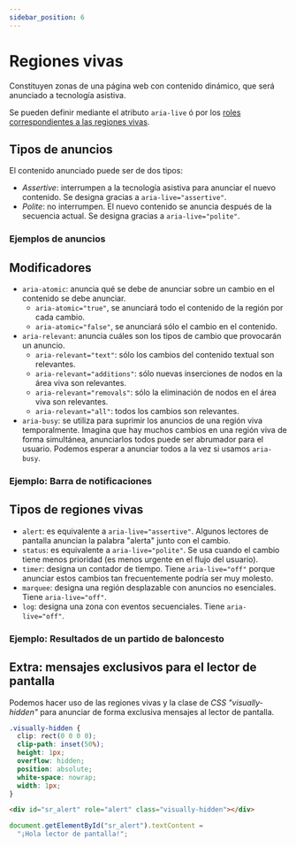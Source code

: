 ```yaml
---
sidebar_position: 6
---
```


# Regiones vivas
Constituyen zonas de una página web con contenido dinámico, que será anunciado a tecnología asistiva.

Se pueden definir mediante el atributo <code>aria-live</code> ó por los [roles correspondientes a las regiones vivas](../roles/live-region.md).

## Tipos de anuncios
El contenido anunciado puede ser de dos tipos:
- *Assertive*: interrumpen a la tecnología asistiva para anunciar el nuevo contenido. Se designa gracias a <code>aria-live="assertive"</code>.
- *Polite*: no interrumpen. El nuevo contenido se anuncia después de la secuencia actual. Se designa gracias a <code>aria-live="polite"</code>.

### Ejemplos de anuncios

## Modificadores
- <code>aria-atomic</code>: anuncia qué se debe de anunciar sobre un cambio en el contenido se debe anunciar. 
    - <code>aria-atomic="true"</code>, se anunciará todo el contenido de la región por cada cambio. 
    - <code>aria-atomic="false"</code>, se anunciará sólo el cambio en el contenido.
- <code>aria-relevant</code>: anuncia cuáles son los tipos de cambio que provocarán un anuncio.
    - <code>aria-relevant="text"</code>: sólo los cambios del contenido textual son relevantes.
    - <code>aria-relevant="additions"</code>: sólo nuevas inserciones de nodos en la área viva son relevantes.
    - <code>aria-relevant="removals"</code>: sólo la eliminación de nodos en el área viva son relevantes.
    - <code>aria-relevant="all"</code>: todos los cambios son relevantes.
- <code>aria-busy</code>: se utiliza para suprimir los anuncios de una región viva temporalmente. Imagina que hay muchos
cambios en una región viva de forma simultánea, anunciarlos todos puede ser abrumador para el usuario. Podemos esperar a anunciar todos
a la vez si usamos <code>aria-busy</code>.

### Ejemplo: Barra de notificaciones

<PushNotifications />

## Tipos de regiones vivas
- <code>alert</code>: es equivalente a <code>aria-live="assertive"</code>. Algunos lectores de pantalla anuncian la palabra "alerta" junto con el cambio.
- <code>status</code>: es equivalente a <code>aria-live="polite"</code>. Se usa cuando el cambio tiene menos prioridad (es menos urgente en el flujo del usuario).
- <code>timer</code>: designa un contador de tiempo. Tiene <code>aria-live="off"</code> porque anunciar estos cambios tan frecuentemente podría ser muy molesto.
- <code>marquee</code>: designa una región desplazable con anuncios no esenciales. Tiene <code>aria-live="off"</code>.
- <code>log</code>: designa una zona con eventos secuenciales. Tiene <code>aria-live="off"</code>.

### Ejemplo: Resultados de un partido de baloncesto

<BasketResults />

## Extra: mensajes exclusivos para el lector de pantalla
Podemos hacer uso de las regiones vivas y la clase de *CSS* *"visually-hidden"* para 
anunciar de forma exclusiva mensajes al lector de pantalla.


```CSS
.visually-hidden {
  clip: rect(0 0 0 0);
  clip-path: inset(50%);
  height: 1px;
  overflow: hidden;
  position: absolute;
  white-space: nowrap;
  width: 1px;
}
```
```html
<div id="sr_alert" role="alert" class="visually-hidden"></div>
```
```js
document.getElementById("sr_alert").textContent =
  "¡Hola lector de pantalla!";
```


<DynamicContent />
